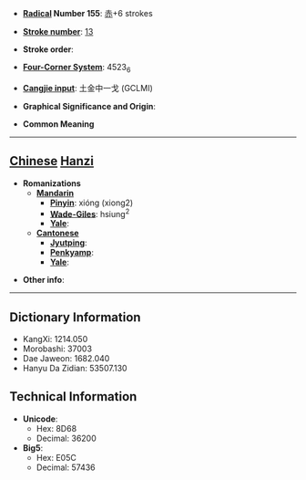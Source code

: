 * '''[[Wiktionary:Chinese radical index| Radical]] Number 155''': [[Wiktionary:Chinese radical index 赤|赤]]+6 strokes

* '''[[Wiktionary:Chinese total strokes index|Stroke number]]''': [[Wiktionary:Chinese total strokes index 13|13]]

* '''Stroke order''': 

* '''[[Wiktionary:Chinese four corner index|Four-Corner System]]''': 4523<sub>6</sub>

* '''[[Wiktionary:Chinese Cangjie index|Cangjie input]]''': 土金中一戈 (GCLMI)

* '''Graphical Significance and Origin''': 

* '''Common Meaning'''

----

== [[Chinese]] [[Hanzi]] ==

* '''Romanizations'''
** '''[[Mandarin]]'''
*** '''[[Pinyin]]''': xióng (xiong2)
*** '''[[Wade-Giles]]''': hsiung<sup>2</sup>
*** '''[[Yale]]''': 
** '''[[Cantonese]]'''
*** '''[[Jyutping]]''':
*** '''[[Penkyamp]]''': 
*** '''[[Yale]]''': 

* '''Other info''': 

----

== Dictionary Information ==

* KangXi: 1214.050
* Morobashi: 37003
* Dae Jaweon: 1682.040
* Hanyu Da Zidian: 53507.130

== Technical Information ==

* '''Unicode''':
** Hex: 8D68
** Decimal: 36200
* '''Big5''':
** Hex: E05C
** Decimal: 57436